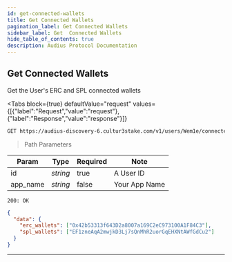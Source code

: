 ```yaml
---
id: get-connected-wallets
title: Get Connected Wallets
pagination_label: Get Connected Wallets
sidebar_label: Get  Connected Wallets
hide_table_of_contents: true
description: Audius Protocol Documentation
---
```



## Get Connected Wallets

Get the User's ERC and SPL connected wallets

<Tabs
  block={true}
  defaultValue="request"
  values={[{"label":"Request","value":"request"},{"label":"Response","value":"response"}]}
>
<TabItem value="request">

```bash
GET https://audius-discovery-6.cultur3stake.com/v1/users/Wem1e/connected_wallets?app_name=EXAMPLEAPP HTTP/1.1
```

> Path Parameters

| Param    | Type     | Required | Note          |
| -------- | -------- | -------- | ------------- |
| id       | _string_ | true     | A User ID     |
| app_name | _string_ | false    | Your App Name |

</TabItem>
<TabItem value="response">

`200: OK`

```json
{
  "data": {
    "erc_wallets": ["0x42b53313f643D2a8007a169C2eC973100A1F84C3"],
    "spl_wallets": ["EF1zneAqA2mwjkD3Lj7sQnMhR2uorGqEHXNtAWfGdCu2"]
  }
}
```

</TabItem>
</Tabs>

---
